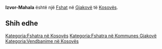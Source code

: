 {{Fshat në Kosovës
 | Emri                = Izvor-Mahala
| srp_N_name = Izvor-Mahala
| srp_N_FULL_NAME_RO = Izvor-Mahala
| srp_N_FULL_NAME_ND_RO = Izvor-Mahala
| srp_N_SORT_NAME_RG = IZVORMAHALA
| srp_N_FULL_NAME_RG = Izvor-Mahala
| srp_N_FULL_NAME_ND_RG = Izvor-Mahala

 | Emri (Rasa dhanore) = 
 | Figura              = 
 | Shteti              = Kosovo
 | Komuna              = Gjakovë
 | Kodi postar         = 
 | Sipërfaqja          = 

 | Popullsia           = 

 | Regj. i popullsisë  = 
 | Dend. e popullsisë  = 
 | Faqja zyrtare       = 
 <!--- Koordinatat ----> 
 | Gjerësia            = 42.305556
 | Gjatësia            = 21.101389
 | Lartësia            = 
}}
'''Izvor-Mahala''' është një [[Fshat]] në [[Gjakovë]] të [[Kosovës]].

<!-- == Gjeografia == -->
<!-- == Historia == -->
<!-- == Demografia == -->
== Shih edhe ==
{{Komuna Gjakovë}}
{{Kosovo-Administrata-Cung}}

[[Kategoria:Fshatra në Kosovës]]
[[Kategoria:Fshatra në Kommunes Gjakovë]]
[[Kategoria:Vendbanime në Kosovës]]